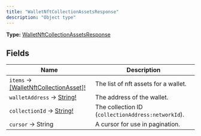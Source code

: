 ```yaml
---
title: "WalletNftCollectionAssetsResponse"
description: "Object type"
---
```


**Type:** [WalletNftCollectionAssetsResponse](/api-reference/types/walletnftcollectionassetsresponse)

## Fields

| Name | Description |
|------|-------------|
| `items` → [[WalletNftCollectionAsset]!](/api-reference/types/walletnftcollectionasset) | The list of nft assets for a wallet. |
| `walletAddress` → [String!](/api-reference/types/string) | The address of the wallet. |
| `collectionId` → [String!](/api-reference/types/string) | The collection ID (`collectionAddress:networkId`). |
| `cursor` → String | A cursor for use in pagination. |

